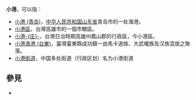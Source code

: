 '''小港'''，可以指：

*[[小港_(青岛)|小港 (青岛)]]，[[中华人民共和国|中华人民共和国]][[山东省|山东省]]青岛市的一处海港。
*[[小港區|小港區]]，台灣高雄市的一個市轄區。
*[[小港庄|小港-{庄}-]]，台灣日治時期高雄州鳳山郡的行政區，今小港區。
*[[小港漁港_(台東)|小港漁港 (台東)]]，臺灣臺東縣成功鎮一由馬卡道族、大武壠族及汉族混居之聚落。
*[[小港街道|小港街道]]，中国多处街道（行政区划）名为小港街道

==參見==
*{{lookfrom|小港}}

{{disambig|cat=二字地名消歧义}}